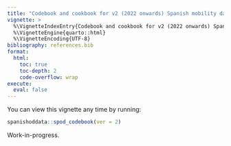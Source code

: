 ```yaml
---
title: "Codebook and cookbook for v2 (2022 onwards) Spanish mobility data"
vignette: >
  %\VignetteIndexEntry{Codebook and cookbook for v2 (2022 onwards) Spanish mobility data}
  %\VignetteEngine{quarto::html}
  %\VignetteEncoding{UTF-8}
bibliography: references.bib
format:
  html:
    toc: true
    toc-depth: 2
    code-overflow: wrap
execute: 
  eval: false
---
```


You can view this vignette any time by running:

```r
spanishoddata::spod_codebook(ver = 2)
```


Work-in-progress.

